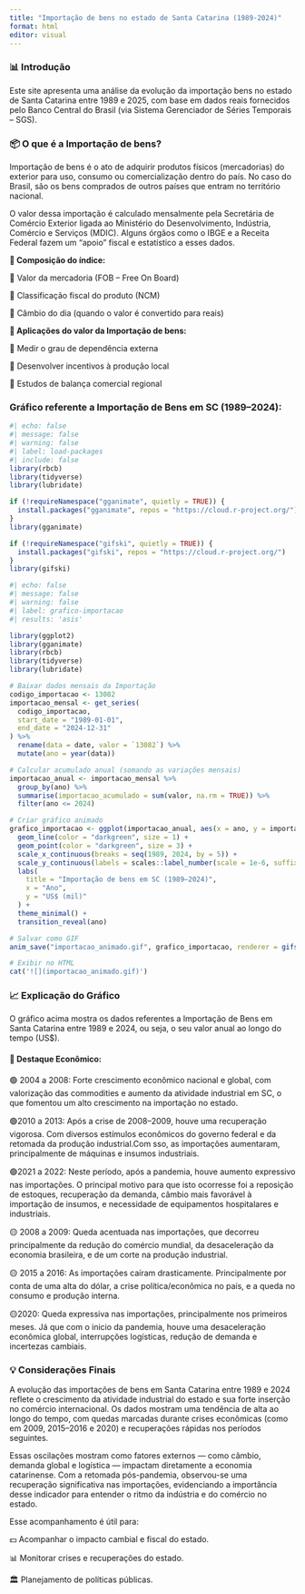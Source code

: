 ---
title: "Importação de bens no estado de Santa Catarina (1989-2024)"
format: html
editor: visual
---

### 📊 **Introdução**

Este site apresenta uma análise da evolução da importação bens no estado de Santa Catarina entre 1989 e 2025, com base em dados reais fornecidos pelo Banco Central do Brasil (via Sistema Gerenciador de Séries Temporais – SGS).

### **📦 O que é a Importação de bens?**

Importação de bens é o ato de adquirir produtos físicos (mercadorias) do exterior para uso, consumo ou comercialização dentro do país. No caso do Brasil, são os bens comprados de outros países que entram no território nacional.

O valor dessa importação é calculado mensalmente pela Secretária de Comércio Exterior ligada ao Ministério do Desenvolvimento, Indústria, Comércio e Serviços (MDIC). Alguns órgãos como o IBGE e a Receita Federal fazem um "apoio" fiscal e estatístico a esses dados.

**🧩 Composição do índice:**

🔹 Valor da mercadoria (FOB – Free On Board)

🔹 Classificação fiscal do produto (NCM)

🔹 Câmbio do dia (quando o valor é convertido para reais)

**🎯 Aplicações do valor da Importação de bens:**

🔸 Medir o grau de dependência externa

🔸 Desenvolver incentivos à produção local

🔸 Estudos de balança comercial regional

### Gráfico referente a Importação de Bens em SC (1989–2024):

```{r}
#| echo: false
#| message: false
#| warning: false
#| label: load-packages
#| include: false
library(rbcb)
library(tidyverse)
library(lubridate)

if (!requireNamespace("gganimate", quietly = TRUE)) {
  install.packages("gganimate", repos = "https://cloud.r-project.org/")
}
library(gganimate)

if (!requireNamespace("gifski", quietly = TRUE)) {
  install.packages("gifski", repos = "https://cloud.r-project.org/")
}
library(gifski)
```

```{r}
#| echo: false
#| message: false
#| warning: false
#| label: grafico-importacao
#| results: 'asis'

library(ggplot2)
library(gganimate)
library(rbcb)
library(tidyverse)
library(lubridate)

# Baixar dados mensais da Importação
codigo_importacao <- 13082
importacao_mensal <- get_series(
  codigo_importacao,
  start_date = "1989-01-01",
  end_date = "2024-12-31"
) %>%
  rename(data = date, valor = `13082`) %>%
  mutate(ano = year(data))

# Calcular acumulado anual (somando as variações mensais)
importacao_anual <- importacao_mensal %>%
  group_by(ano) %>%
  summarise(importacao_acumulado = sum(valor, na.rm = TRUE)) %>%
  filter(ano <= 2024)

# Criar gráfico animado
grafico_importacao <- ggplot(importacao_anual, aes(x = ano, y = importacao_acumulado)) +
  geom_line(color = "darkgreen", size = 1) +
  geom_point(color = "darkgreen", size = 3) +
  scale_x_continuous(breaks = seq(1989, 2024, by = 5)) +
  scale_y_continuous(labels = scales::label_number(scale = 1e-6, suffix = " mi")) +
  labs(
    title = "Importação de bens em SC (1989–2024)",
    x = "Ano",
    y = "US$ (mil)"
  ) +
  theme_minimal() +
  transition_reveal(ano)

# Salvar como GIF
anim_save("importacao_animado.gif", grafico_importacao, renderer = gifski_renderer())

# Exibir no HTML
cat('![](importacao_animado.gif)')
```

### 📈 Explicação do Gráfico

O gráfico acima mostra os dados referentes a Importação de Bens em Santa Catarina entre 1989 e 2024, ou seja, o seu valor anual ao longo do tempo (US\$).

#### 📌 Destaque Econômico:

🟢 2004 a 2008: Forte crescimento econômico nacional e global, com valorização das commodities e aumento da atividade industrial em SC, o que fomentou um alto crescimento na importação no estado.

🟢2010 a 2013: Após a crise de 2008–2009, houve uma recuperação vigorosa. Com diversos estímulos econômicos do governo federal e da retomada da produção industrial.Com sso, as importações aumentaram, principalmente de máquinas e insumos industriais.

🟢2021 a 2022: Neste período, após a pandemia, houve aumento expressivo nas importações. O principal motivo para que isto ocorresse foi a reposição de estoques, recuperação da demanda, câmbio mais favorável à importação de insumos, e necessidade de equipamentos hospitalares e industriais.

🟡 2008 a 2009: Queda acentuada nas importações, que decorreu principalmente da redução do comércio mundial, da desaceleração da economia brasileira, e de um corte na produção industrial.

🟡 2015 a 2016: As importações caíram drasticamente. Principalmente por conta de uma alta do dólar, a crise política/econômica no país, e a queda no consumo e produção interna.

🟡2020: Queda expressiva nas importações, principalmente nos primeiros meses. Já que com o inicio da pandemia, houve uma desaceleração econômica global, interrupções logísticas, redução de demanda e incertezas cambiais.

### 💡 Considerações Finais

A evolução das importações de bens em Santa Catarina entre 1989 e 2024 reflete o crescimento da atividade industrial do estado e sua forte inserção no comércio internacional. Os dados mostram uma tendência de alta ao longo do tempo, com quedas marcadas durante crises econômicas (como em 2009, 2015–2016 e 2020) e recuperações rápidas nos períodos seguintes.

Essas oscilações mostram como fatores externos — como câmbio, demanda global e logística — impactam diretamente a economia catarinense. Com a retomada pós-pandemia, observou-se uma recuperação significativa nas importações, evidenciando a importância desse indicador para entender o ritmo da indústria e do comércio no estado.

Esse acompanhamento é útil para:

💵 Acompanhar o impacto cambial e fiscal do estado.

📊 Monitorar crises e recuperações do estado.

🏛️ Planejamento de políticas públicas.
